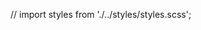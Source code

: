 // import styles from './../styles/styles.scss';

<Meta title="Colors" />

<ColorPalette>
  <ColorItem
    title="primary"
    subtitle="메인 컬러"
    colors={{
      hover: '#e6216a',
      disabled: 'rgba(255,71,133,.8)'
    }}
  />
  <ColorItem
    title="secondary"
    subtitle="서브 컬러"
    colors={{ DodgerBlue: '#1EA7FD' }}
  />
  <ColorItem
    title="error"
    colors={{
      Red: '#ea0000'
    }}
  />
</ColorPalette>
